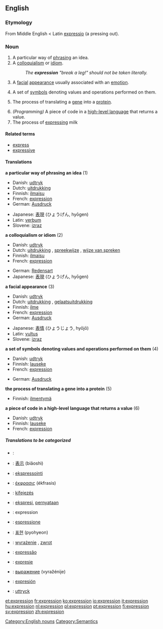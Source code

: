 ==English==

{{rank|bright|scarcely|Paris|733|expression|Duke|battle|bound}}

===Etymology===
From Middle English < Latin [[expressio]] (a pressing out).

===Noun===
{{en-noun-reg}}

# A particular way of [[phrase|phrasing]] an idea.
# A [[colloquialism]] or [[idiom]].
#: ''The '''expression''' "break a leg!" should not be taken literally.''
# A [[facial]] [[appearance]] usually associated with an [[emotion]].
# {{Math}} A set of [[symbols]] denoting values and operations performed on them.
# {{Biology}} The process of translating a [[gene]] into a [[protein]].
# ''(Programming)'' A piece of code in a [[high-level language]] that returns a value.
# The process of [[express]]ing milk
====Related terms====
*[[express]]
*[[expressive]]

====Translations====
'''a particular way of phrasing an idea''' (1)
{{top}}
*Danish: [[udtryk]] {{n}}
*Dutch: [[uitdrukking]] {{f}}
*Finnish: [[ilmaisu]]
*French: [[expression#French|expression]] {{f}}
*German: [[Ausdruck]] {{m}}
{{mid}}
*Japanese: [[表現]] (ひょうげん, hyōgen)
*Latin: [[verbum]]
*Slovene: [[izraz]] {{m}}
{{bottom}}

'''a colloquialism or idiom''' (2)
{{top}}
*Danish: [[udtryk]] {{n}}
*Dutch: [[uitdrukking]] {{f}}, [[spreekwijze]] {{f}}, [[wijze van spreken]] {{f}}
*Finnish: [[ilmaisu]]
*French: [[expression#French|expression]] {{f}}
{{mid}}
*German: [[Redensart]] {{f}}
*Japanese: [[表現]] (ひょうげん, hyōgen)
{{bottom}}

'''a facial appearance''' (3)
{{top}}
*Danish: [[udtryk]] {{n}}
*Dutch: [[uitdrukking]] {{f}}, [[gelaatsuitdrukking]] {{f}}
*Finnish: [[ilme]]
*French: [[expression#French|expression]] {{f}}
*German: [[Ausdruck]] {{m}}
{{mid}}
*Japanese: [[表情]] (ひょうじょう, hyōjō)
*Latin: [[vultus]]
*Slovene: [[izraz]] {{m}}
{{bottom}}

'''a set of symbols denoting values and operations performed on them''' (4)
{{top}}
*Danish: [[udtryk]] {{n}}
*Finnish: [[lauseke]]
*French: [[expression#French|expression]] {{f}}
{{mid}}
*German: [[Ausdruck]] {{m}}
{{bottom}}

'''the process of translating a gene into a protein''' (5)
{{top}}
*Finnish: [[ilmentymä]]
{{mid}}
{{bottom}}

'''a piece of code in a high-level language that returns a value''' (6)
{{top}}
*Danish: [[udtryk]] {{n}}
*Finnish: [[lauseke]]
*French: [[expression#French|expression]] {{f}}
{{mid}}
{{bottom}}

=====Translations to be categorized=====
{{checktrans}}
{{top}}
*{{ttbc|Arabic}}: {{ARchar|[[تعبير]]}} {{Unicode|(taʕbí:r)}}
*{{ttbc|Chinese}}: [[表示]] (biǎoshì)
*{{ttbc|Finnish}}: [[ekspressointi]]
*{{ttbc|Greek}}: [[έκφρασις]] (ékfrasis) {{f}}
*{{ttbc|Hungarian}}: [[kifejezés]]
*{{ttbc|Indonesian}}: [[ekspresi]], [[nyata|pernyataan]]
*{{ttbc|Interlingua}}: expression
{{mid}}
*{{ttbc|Italian}}: [[espressione]] {{f}}
*{{ttbc|Korean}}: [[표현]] (pyohyeon)
*{{ttbc|Polish}}: [[wyrażenie]] {{n}}, [[zwrot]] {{m}}
*{{ttbc|Portuguese}}: [[expressão]] {{f}}
*{{ttbc|Romanian}}: [[expresie]] {{f}}
*{{ttbc|Russian}}: [[выражение]] (vyražénije) {{n}}
*{{ttbc|Spanish}}: [[expresión]] {{f}}
*{{ttbc|Swedish}}: [[uttryck]]
{{bottom}}

[[Category:English nouns]]
[[Category:Semantics]]

[[et:expression]]
[[fr:expression]]
[[ko:expression]]
[[io:expression]]
[[it:expression]]
[[hu:expression]]
[[nl:expression]]
[[pl:expression]]
[[pt:expression]]
[[fi:expression]]
[[sv:expression]]
[[zh:expression]]